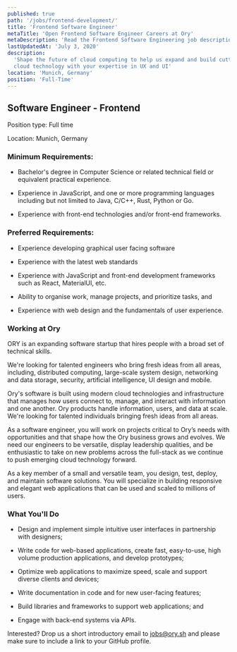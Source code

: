```yaml
---
published: true
path: '/jobs/frontend-development/'
title: 'Frontend Software Engineer'
metaTitle: 'Open Frontend Software Engineer Careers at Ory'
metaDescription: 'Read the Frontend Software Engineering job description'
lastUpdatedAt: 'July 3, 2020'
description:
  'Shape the future of cloud computing to help us expand and build cutting edge
  cloud technology with your expertise in UX and UI'
location: 'Munich, Germany'
position: 'Full-Time'
---
```


## Software Engineer - Frontend

Position type: Full time

Location: Munich, Germany

### Minimum Requirements:

- Bachelor's degree in Computer Science or related technical field or equivalent
  practical experience.

- Experience in JavaScript, and one or more programming languages including but
  not limited to Java, C/C++, Rust, Python or Go.

- Experience with front-end technologies and/or front-end frameworks.

### Preferred Requirements:

- Experience developing graphical user facing software

- Experience with the latest web standards

- Experience with JavaScript and front-end development frameworks such as React,
  MaterialUI, etc.

- Ability to organise work, manage projects, and prioritize tasks, and

- Experience with web design and the fundamentals of user experience.

### Working at Ory

ORY is an expanding software startup that hires people with a broad set of technical
skills.

We're looking for talented engineers who bring fresh ideas from
all areas, including, distributed computing, large-scale system design,
networking and data storage, security, artificial intelligence, UI design and
mobile.

Ory's software is built using modern cloud technologies and
infrastructure that manages how users connect to, manage, and
interact with information and one another. Ory products  handle information, users, and data at scale. We're looking for
talented individuals bringing fresh ideas from all areas.

As a software engineer, you will work on projects critical to Ory’s needs with
opportunities and that shape how the Ory business grows and evolves. We need our
engineers to be versatile, display leadership qualities, and be enthusiastic to
take on new problems across the full-stack as we continue to push emerging cloud
technology forward.

As a key member of a small and versatile team, you design, test, deploy, and
maintain software solutions. You will specialize in building responsive and
elegant web applications that can be used and scaled to millions of users.

### What You'll Do

- Design and implement simple intuitive user interfaces in partnership with
  designers;

- Write code for web-based applications, create fast, easy-to-use, high volume
  production applications, and develop prototypes;

- Optimize web applications to maximize speed, scale and support diverse clients
  and devices;

- Write documentation in code and for new user-facing features;

- Build libraries and frameworks to support web applications; and

- Engage with back-end systems via APIs.

Interested? Drop us a short introductory email to
[jobs@ory.sh](mailto:jobs@ory.sh) and please make sure to include a link to your
GitHub profile.
